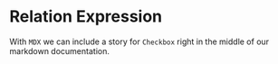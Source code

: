 
<Meta title="MDX/Relation Expression" of={RelationExpression} />

# Relation Expression

With `MDX` we can include a story for `Checkbox` right in the middle of our
markdown documentation.

<Canvas>
  <Story of={RelationExpression.Base} />
</Canvas>
